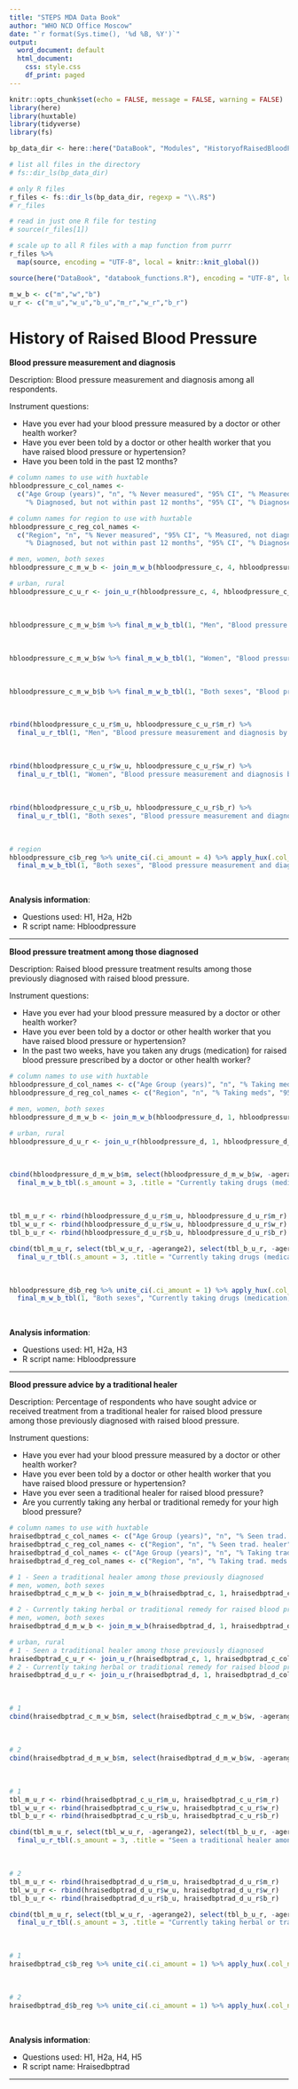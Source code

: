 ```yaml
---
title: "STEPS MDA Data Book"
author: "WHO NCD Office Moscow"
date: "`r format(Sys.time(), '%d %B, %Y')`"
output:
  word_document: default
  html_document:
    css: style.css
    df_print: paged
---
```


```r
knitr::opts_chunk$set(echo = FALSE, message = FALSE, warning = FALSE)
library(here)
library(huxtable)
library(tidyverse)
library(fs)
```

```r
bp_data_dir <- here::here("DataBook", "Modules", "HistoryofRaisedBloodPressure")

# list all files in the directory
# fs::dir_ls(bp_data_dir)

# only R files
r_files <- fs::dir_ls(bp_data_dir, regexp = "\\.R$") 
# r_files

# read in just one R file for testing
# source(r_files[1])

# scale up to all R files with a map function from purrr
r_files %>% 
  map(source, encoding = "UTF-8", local = knitr::knit_global())
```

```r
source(here("DataBook", "databook_functions.R"), encoding = "UTF-8", local = knitr::knit_global())
```

```r
m_w_b <- c("m","w","b")
u_r <- c("m_u","w_u","b_u","m_r","w_r","b_r")
```

# History of Raised Blood Pressure

**Blood pressure measurement and diagnosis**

Description: Blood pressure measurement and diagnosis among all respondents.

Instrument questions:

- Have you ever had your blood pressure measured by a doctor or other health worker?
- Have you ever been told by a doctor or other health worker that you have raised blood pressure or hypertension?
- Have you been told in the past 12 months?

```r

# column names to use with huxtable
hbloodpressure_c_col_names <- 
  c("Age Group (years)", "n", "% Never measured", "95% CI", "% Measured, not diagnosed", "95% CI", 
    "% Diagnosed, but not within past 12 months", "95% CI", "% Diagnosed within past 12 months", "95% CI")

# column names for region to use with huxtable
hbloodpressure_c_reg_col_names <- 
  c("Region", "n", "% Never measured", "95% CI", "% Measured, not diagnosed", "95% CI", 
    "% Diagnosed, but not within past 12 months", "95% CI", "% Diagnosed within past 12 months", "95% CI")

# men, women, both sexes
hbloodpressure_c_m_w_b <- join_m_w_b(hbloodpressure_c, 4, hbloodpressure_c_col_names)
```
```r
# urban, rural
hbloodpressure_c_u_r <- join_u_r(hbloodpressure_c, 4, hbloodpressure_c_col_names)
```

<br>

```r
hbloodpressure_c_m_w_b$m %>% final_m_w_b_tbl(1, "Men", "Blood pressure measurement and diagnosis", 10)
```

<br>

```r
hbloodpressure_c_m_w_b$w %>% final_m_w_b_tbl(1, "Women", "Blood pressure measurement and diagnosis", 10)
```

<br>

```r
hbloodpressure_c_m_w_b$b %>% final_m_w_b_tbl(1, "Both sexes", "Blood pressure measurement and diagnosis", 10)
```

<br>

```r
rbind(hbloodpressure_c_u_r$m_u, hbloodpressure_c_u_r$m_r) %>% 
  final_u_r_tbl(1, "Men", "Blood pressure measurement and diagnosis by type of settlement", 10)
```

<br>

```r
rbind(hbloodpressure_c_u_r$w_u, hbloodpressure_c_u_r$w_r) %>% 
  final_u_r_tbl(1, "Women", "Blood pressure measurement and diagnosis by type of settlement", 10)
```

<br>

```r
rbind(hbloodpressure_c_u_r$b_u, hbloodpressure_c_u_r$b_r) %>% 
  final_u_r_tbl(1, "Both sexes", "Blood pressure measurement and diagnosis by type of settlement", 10)
```

<br>

```r
# region
hbloodpressure_c$b_reg %>% unite_ci(.ci_amount = 4) %>% apply_hux(.col_names = hbloodpressure_c_reg_col_names) %>% 
  final_m_w_b_tbl(1, "Both sexes", "Blood pressure measurement and diagnosis by region", 10) 
```

<br>

**Analysis information**:

-   Questions used: H1, H2a, H2b
-   R script name: Hbloodpressure

***

**Blood pressure treatment among those diagnosed**

Description: Raised blood pressure treatment results among those previously diagnosed with raised blood pressure.

Instrument questions:

- Have you ever had your blood pressure measured by a doctor or other health worker?
- Have you ever been told by a doctor or other health worker that you have raised blood pressure or hypertension?
- In the past two weeks, have you taken any drugs (medication) for raised blood pressure prescribed by a doctor or other health worker?

```r

# column names to use with huxtable
hbloodpressure_d_col_names <- c("Age Group (years)", "n", "% Taking meds", "95% CI")
hbloodpressure_d_reg_col_names <- c("Region", "n", "% Taking meds", "95% CI")

# men, women, both sexes
hbloodpressure_d_m_w_b <- join_m_w_b(hbloodpressure_d, 1, hbloodpressure_d_col_names)
```
```r
# urban, rural
hbloodpressure_d_u_r <- join_u_r(hbloodpressure_d, 1, hbloodpressure_d_col_names)
```

<br>

```r
cbind(hbloodpressure_d_m_w_b$m, select(hbloodpressure_d_m_w_b$w, -agerange), select(hbloodpressure_d_m_w_b$b, -agerange)) %>% 
  final_m_w_b_tbl(.s_amount = 3, .title = "Currently taking drugs (medication) for raised blood pressure prescribed by doctor or health worker among those diagnosed", .colspan_val = 10)
```

<br>

```r
tbl_m_u_r <- rbind(hbloodpressure_d_u_r$m_u, hbloodpressure_d_u_r$m_r)
tbl_w_u_r <- rbind(hbloodpressure_d_u_r$w_u, hbloodpressure_d_u_r$w_r)
tbl_b_u_r <- rbind(hbloodpressure_d_u_r$b_u, hbloodpressure_d_u_r$b_r)

cbind(tbl_m_u_r, select(tbl_w_u_r, -agerange2), select(tbl_b_u_r, -agerange2)) %>% 
  final_u_r_tbl(.s_amount = 3, .title = "Currently taking drugs (medication) for raised blood pressure prescribed by doctor or health worker among those diagnosed by type of settlement", .colspan_val = 10)
```

<br>

```r
hbloodpressure_d$b_reg %>% unite_ci(.ci_amount = 1) %>% apply_hux(.col_names = hbloodpressure_d_reg_col_names) %>% 
  final_m_w_b_tbl(1, "Both sexes", "Currently taking drugs (medication) for raised blood pressure prescribed by doctor or health worker among those diagnosed by region", 4)
```

<br>

**Analysis information**:

-   Questions used: H1, H2a, H3
-   R script name: Hbloodpressure

***

**Blood pressure advice by a traditional healer**

Description: Percentage of respondents who have sought advice or received treatment from a traditional healer for raised blood pressure among those previously diagnosed with raised blood pressure.

Instrument questions:

- Have you ever had your blood pressure measured by a doctor or other health worker?
- Have you ever been told by a doctor or other health worker that you have raised blood pressure or hypertension?
- Have you ever seen a traditional healer for raised blood pressure?
- Are you currently taking any herbal or traditional remedy for your high blood pressure?

```r

# column names to use with huxtable
hraisedbptrad_c_col_names <- c("Age Group (years)", "n", "% Seen trad. healer", "95% CI")
hraisedbptrad_c_reg_col_names <- c("Region", "n", "% Seen trad. healer", "95% CI")
hraisedbptrad_d_col_names <- c("Age Group (years)", "n", "% Taking trad. meds ", "95% CI")
hraisedbptrad_d_reg_col_names <- c("Region", "n", "% Taking trad. meds ", "95% CI")

# 1 - Seen a traditional healer among those previously diagnosed
# men, women, both sexes
hraisedbptrad_c_m_w_b <- join_m_w_b(hraisedbptrad_c, 1, hraisedbptrad_c_col_names)

# 2 - Currently taking herbal or traditional remedy for raised blood pressure among those previously diagnosed
# men, women, both sexes
hraisedbptrad_d_m_w_b <- join_m_w_b(hraisedbptrad_d, 1, hraisedbptrad_d_col_names)
```
```r
# urban, rural
# 1 - Seen a traditional healer among those previously diagnosed
hraisedbptrad_c_u_r <- join_u_r(hraisedbptrad_c, 1, hraisedbptrad_c_col_names)
# 2 - Currently taking herbal or traditional remedy for raised blood pressure among those previously diagnosed
hraisedbptrad_d_u_r <- join_u_r(hraisedbptrad_d, 1, hraisedbptrad_d_col_names)
```

<br>

```r
# 1
cbind(hraisedbptrad_c_m_w_b$m, select(hraisedbptrad_c_m_w_b$w, -agerange), select(hraisedbptrad_c_m_w_b$b, -agerange)) %>% final_m_w_b_tbl(.s_amount = 3, .title = "Seen a traditional healer among those previously diagnosed", .colspan_val = 10)
```

<br>

```r
# 2
cbind(hraisedbptrad_d_m_w_b$m, select(hraisedbptrad_d_m_w_b$w, -agerange), select(hraisedbptrad_d_m_w_b$b, -agerange)) %>% final_m_w_b_tbl(.s_amount = 3, .title = "Currently taking herbal or traditional remedy for raised blood pressure among those previously diagnosed", .colspan_val = 10)
```

<br>

```r
# 1
tbl_m_u_r <- rbind(hraisedbptrad_c_u_r$m_u, hraisedbptrad_c_u_r$m_r)
tbl_w_u_r <- rbind(hraisedbptrad_c_u_r$w_u, hraisedbptrad_c_u_r$w_r)
tbl_b_u_r <- rbind(hraisedbptrad_c_u_r$b_u, hraisedbptrad_c_u_r$b_r)

cbind(tbl_m_u_r, select(tbl_w_u_r, -agerange2), select(tbl_b_u_r, -agerange2)) %>% 
  final_u_r_tbl(.s_amount = 3, .title = "Seen a traditional healer among those previously diagnosed by type of settlement", .colspan_val = 10)
```

<br>

```r
# 2
tbl_m_u_r <- rbind(hraisedbptrad_d_u_r$m_u, hraisedbptrad_d_u_r$m_r)
tbl_w_u_r <- rbind(hraisedbptrad_d_u_r$w_u, hraisedbptrad_d_u_r$w_r)
tbl_b_u_r <- rbind(hraisedbptrad_d_u_r$b_u, hraisedbptrad_d_u_r$b_r)

cbind(tbl_m_u_r, select(tbl_w_u_r, -agerange2), select(tbl_b_u_r, -agerange2)) %>% 
  final_u_r_tbl(.s_amount = 3, .title = "Currently taking herbal or traditional remedy for raised blood pressure among those previously diagnosed by type of settlement", .colspan_val = 10)
```

<br>

```r
# 1
hraisedbptrad_c$b_reg %>% unite_ci(.ci_amount = 1) %>% apply_hux(.col_names = hraisedbptrad_c_reg_col_names) %>% final_m_w_b_tbl(1, "Both sexes", "Seen a traditional healer among those previously diagnosed by region", 4)
```

<br>

```r
# 2
hraisedbptrad_d$b_reg %>% unite_ci(.ci_amount = 1) %>% apply_hux(.col_names = hraisedbptrad_d_reg_col_names) %>% final_m_w_b_tbl(1, "Both sexes", "Currently taking herbal or traditional remedy for raised blood pressure among those previously diagnosed by region", 4)
```

<br>

**Analysis information**:

-   Questions used: H1, H2a, H4, H5
-   R script name: Hraisedbptrad

***

<br> 

<br>
